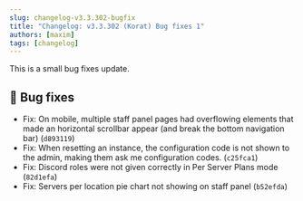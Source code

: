 ```yaml
---
slug: changelog-v3.3.302-bugfix
title: "Changelog: v3.3.302 (Korat) Bug fixes 1"
authors: [maxim]
tags: [changelog]
---
```


This is a small bug fixes update. 

## 🐛 Bug fixes
- Fix: On mobile, multiple staff panel pages had overflowing elements that made an horizontal scrollbar appear (and break the bottom navigation bar) (`d893119`)
- Fix: When resetting an instance, the configuration code is not shown to the admin, making them ask me configuration codes. (`c25fca1`)
- Fix: Discord roles were not given correctly in Per Server Plans mode (`82d1efa`)
- Fix: Servers per location pie chart not showing on staff panel (`b52efda`)
